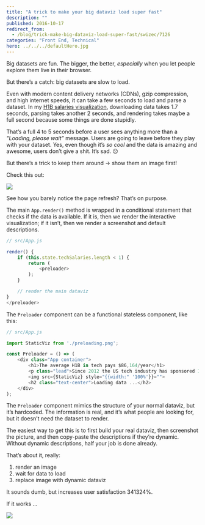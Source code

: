 ```yaml
---
title: "A trick to make your big dataviz load super fast"
description: ""
published: 2016-10-17
redirect_from:
  - /blog/trick-make-big-dataviz-load-super-fast/swizec/7126
categories: "Front End, Technical"
hero: ../../../defaultHero.jpg
---
```


Big datasets are fun. The bigger, the better, _especially_ when you let people explore them live in their browser.

But there’s a catch: big datasets are slow to load.

Even with modern content delivery networks (CDNs), gzip compression, and high internet speeds, it can take a few seconds to load and parse a dataset. In my [H1B salaries visualization](https://swizec.github.io/h1b-software-salaries/), downloading data takes 1.7 seconds, parsing takes another 2 seconds, and rendering takes maybe a full second because some things are done stupidly.

That’s a full 4 to 5 seconds before a user sees anything more than a _"Loading, please wait”_ message. Users are going to leave before they play with your dataset. Yes, even though it’s _so cool_ and the data is amazing and awesome, users don’t give a shit. It’s sad. ☹️

But there’s a trick to keep them around → show them an image first!

Check this out:

![](./img/my70wtC.gif)

See how you barely notice the page refresh? That’s on purpose.

The main `App.render()` method is wrapped in a conditional statement that checks if the data is available. If it is, then we render the interactive visualization; if it isn’t, then we render a screenshot and default descriptions.

```javascript
// src/App.js

render() {
    if (this.state.techSalaries.length < 1) {
        return (
            <preloader>
        );
    }

    // render the main dataviz
}
</preloader>
```

The `Preloader` component can be a functional stateless component, like this:

```javascript
// src/App.js

import StaticViz from './preloading.png';

const Preloader = () => (
    <div class="App container">
        <h1>The average H1B in tech pays $86,164/year</h1>
        <p class="lead">Since 2012 the US tech industry has sponsored 176,075 H1B work visas. Most of them paid <b>$60,660 to $111,668</b> per year (1 standard deviation). <span>The best city for an H1B is <b>Kirkland, WA</b> with an average individual salary <b>$39,465 above local household median</b>. Median household salary is a good proxy for cost of living in an area.</span></p>
        <img src={StaticViz} style="{{width:" '100%'}}="">
        <h2 class="text-center">Loading data ...</h2>
    </div>
);
```

The `Preloader` component mimics the structure of your normal dataviz, but it’s hardcoded. The information is real, and it’s what people are looking for, but it doesn’t need the dataset to render.

The easiest way to get this is to first build your real dataviz, then screenshot the picture, and then copy-paste the descriptions if they’re dynamic. Without dynamic descriptions, half your job is done already.

That’s about it, really:

1.  render an image
2.  wait for data to load
3.  replace image with dynamic dataviz

It sounds dumb, but increases user satisfaction 341324%.

If it works …

![](./img/media-jPAdK8Nfzzwt2-giphy.gif)
